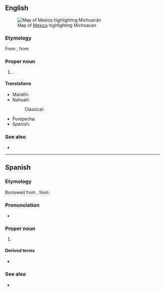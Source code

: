 ==English==
[[File:Mexico map, MX-MIC.svg|thumb|Map of [[Mexico]] highlighting Michoacán]]

===Etymology===
From {{der|en|nci|Michhuahcan|t=place of fish}}, from {{m|nah|michhuah|t=possessor of fish}}

===Proper noun===
{{en-proper noun}}

# {{place|en|state|c/Mexico}}.

====Translations====
{{trans-top|state of Mexico}}
* Marathi: {{t|mr|मिचोआकान|n}}
* Nahuatl:
*: Classical: {{t|nci|Michhuahcan}}
{{trans-mid}}
* Purepecha: {{t|pua|Michoakani}}
* Spanish: {{t+|es|Michoacán|f}}
{{trans-bottom}}

===See also===
* {{pedialite}}

----

==Spanish==

===Etymology===
Borrowed from {{bor|es|nci|Michhuahcan|michhuahcān|t=place of fish; fishers}}, from {{m|nci|michhuah|t=one who has fish}}.

===Pronunciation===
{{es-IPA}}
{{es-IPA|michuacán|pre={{q|colloquial}}}}
* {{rhymes|es|an}}

===Proper noun===
{{es-proper noun|m}}

# {{place|es|state|c/Mexico}}
#: {{syn|es|MC|q1=abbreviation}}

====Derived terms====
* {{l|es|michoacano}}

===See also===
* {{pedialite|lang=es}}